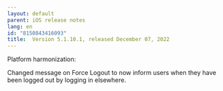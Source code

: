 ```yaml
---
layout: default
parent: iOS release notes
lang: en
id: "8150843416093"
title:  Version 5.1.10.1, released December 07, 2022
---
```

Platform harmonization:

Changed message on Force Logout to now inform users when they have been logged out by logging in elsewhere.


